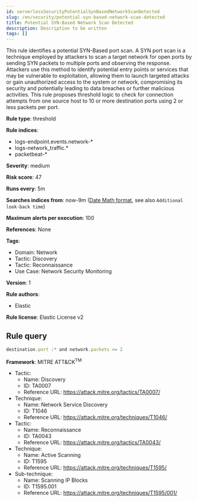 ```yaml
---
id: serverlessSecurityPotentialSynBasedNetworkScanDetected
slug: /en/security/potential-syn-based-network-scan-detected
title: Potential SYN-Based Network Scan Detected
description: Description to be written
tags: []
---
```


<div id="potential-syn-based-network-scan-detected"></div>

This rule identifies a potential SYN-Based port scan. A SYN port scan is a technique employed by attackers to scan a target network for open ports by sending SYN packets to multiple ports and observing the response. Attackers use this method to identify potential entry points or services that may be vulnerable to exploitation, allowing them to launch targeted attacks or gain unauthorized access to the system or network, compromising its security and potentially leading to data breaches or further malicious activities. This rule proposes threshold logic to check for connection attempts from one source host to 10 or more destination ports using 2 or less packets per port.

**Rule type**: threshold

**Rule indices**: 

* logs-endpoint.events.network-*
* logs-network_traffic.*
* packetbeat-*

**Severity**: medium

**Risk score**: 47

**Runs every**: 5m

**Searches indices from**: now-9m ([Date Math format](((ref))/common-options.html#date-math), see also <DocLink id="serverlessSecurityRulesUiCreate" section="set-the-rules-schedule">`Additional look-back time`</DocLink>)

**Maximum alerts per execution**: 100

**References**: None

**Tags**: 

* Domain: Network
* Tactic: Discovery
* Tactic: Reconnaissance
* Use Case: Network Security Monitoring

**Version**: 1

**Rule authors**: 

* Elastic

**Rule license**: Elastic License v2

## Rule query

```js
destination.port :* and network.packets <= 2

```

**Framework**: MITRE ATT&CK<sup>TM</sup>

* Tactic:
    * Name: Discovery
    * ID: TA0007
    * Reference URL: https://attack.mitre.org/tactics/TA0007/
* Technique:
    * Name: Network Service Discovery
    * ID: T1046
    * Reference URL: https://attack.mitre.org/techniques/T1046/
* Tactic:
    * Name: Reconnaissance
    * ID: TA0043
    * Reference URL: https://attack.mitre.org/tactics/TA0043/
* Technique:
    * Name: Active Scanning
    * ID: T1595
    * Reference URL: https://attack.mitre.org/techniques/T1595/
* Sub-technique:
    * Name: Scanning IP Blocks
    * ID: T1595.001
    * Reference URL: https://attack.mitre.org/techniques/T1595/001/

